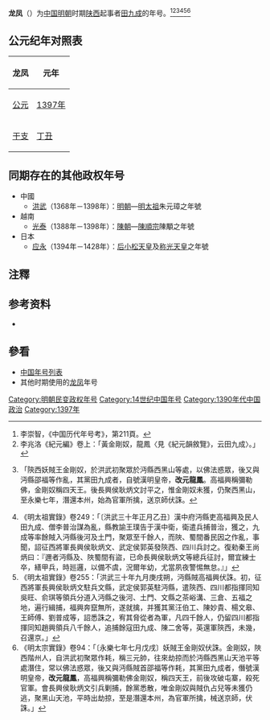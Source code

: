 {{Eranamebox|年号=龙凤
|起讫时间= 1397年正月－九月
|政权= 
|帝王= [[田九成|田九成]]
|历时= 9个月
|timeline= <timeline>
ImageSize  = width:200 height:50
PlotArea   = width:180 height:30 left:10 bottom:20
TimeAxis   = orientation:horizontal
DateFormat = yyyy
Period     = from:1368 till:1644
AlignBars  = early
ScaleMajor = increment:60 start:1368
Colors =
  id:canvas value:rgb(1,1,0.85)
BackgroundColors = canvas:canvas
PlotData =
  width:15 color:black
  bar:era from:start till:end
  bar:era from:1397 till:1397 color:red
</timeline>
|说明= <span style="color: red">龙凤</span>在'''明朝'''时期的位置。
}}
'''龙凤'''（{{kj|1397年|正月||九月}}）为[[中国|中国]][[明朝|明朝]]时期[[陕西|陕西]]起事者[[田九成|田九成]]的年号。<ref>李崇智，《中国历代年号考》，第211頁。</ref><ref>李兆洛《紀元編》卷上：「黃金剛奴，龍鳳〈見《紀元韻敘覽》，云田九成〉。」</ref><ref>{{cite wikisource|title=萬曆野獲編卷二十九|last=[[沈德符|沈德符]]|wslink=萬曆野獲編/卷29}}「陝西妖賊王金剛奴，於洪武初聚眾於沔縣西黑山等處，以佛法惑眾，後又與沔縣邵福等作亂，其黨田九成者，自號漢明皇帝，'''改元龍鳳'''。高福興稱彌勒佛，金剛奴稱四天王。後長興侯耿炳文討平之，惟金剛奴未獲，仍聚西黑山，至永樂七年，潛還本州，始為官軍所擒，送京師伏誅。</ref><ref>《明太祖實錄》卷249：「〔洪武三十年正月乙丑〕漢中府沔縣吏高福興及民人田九成、僧李普治謀為亂，縣教諭王璞告于漢中衛，衛遣兵捕普治，獲之，九成等率餘賊入沔縣後河及土門，聚眾至千餘人，而陜、蜀間番民因之作亂，事聞，詔征西將軍長興侯耿炳文、武定侯郭英發陝西、四川兵討之。復勑秦王尚炳曰：『邇者沔縣及、陜蜀間有盜，已命長興侯耿炳文等總兵征討，爾宜練士卒，繕甲兵，時廵邏，以備不虞，況爾年幼，尤當夙夜警惕無怠。』」</ref><ref>《明太祖實錄》卷255：「洪武三十年九月庚戌朔，沔縣賊高福興伏誅。初，征西將軍長興侯耿炳文駐兵文縣，武定侯郭英駐沔縣，遣陝西、四川都指揮同知吳旺、俞琪等領兵分道入沔縣之後河、土門、文縣之茶峪溝、三倉、五福之地，遍行緝捕，福興奔竄無所，遂就擒，并獲其黨汪伯工、陳妙貴、楊文皋、王師傅、劉普成等，詔悉誅之，宥其脅從者為軍，凡四千餘人，仍留四川都指揮同知趙興領兵八千餘人，追捕餘寇田九成、陳二舍等，英還軍陝西，未幾，召還京。」</ref><ref>《明太宗實錄》卷94：「〔永樂七年七月戊戌〕妖賊王金剛奴伏誅。金剛奴，陜西階州人，自洪武初聚眾作耗，稱三元帥，往來劫掠而於沔縣西黑山天池平等處潛住，常以佛法惑眾，後又與沔縣賊首邵福等作耗，其黨田九成者，僭號漢明皇帝，'''改元龍鳳'''，高福興稱彌勒佛金剛奴，稱四天王，前後攻破屯寨，殺死官軍。會長興侯耿炳文引兵剿捕，餘黨悉散，唯金剛奴與賊仇占兒等未獲仍逃，聚黑山天池，平時出劫掠，至是潛還本州，為官軍所擒，械送京師，伏誅。」</ref>

== 公元纪年对照表 ==
{| class="wikitable"  style="text-align:center;"
!龙凤!!元年
|-
![[公元|公元]]
|[[1397年|1397年]]
|-
![[干支|干支]]
|[[丁丑|丁丑]] 
|}

== 同期存在的其他政权年号 ==
*中國
**[[洪武|洪武]]（1368年－1398年）：[[明朝|明朝]]—[[明太祖|明太祖]]朱元璋之年號
*越南
**[[光泰|光泰]]（1388年－1398年）：[[陳朝_(越南)|陳朝]]—[[陳順宗|陳順宗]]陳顒之年號
*日本
**[[应永|应永]]（1394年－1428年）：[[后小松天皇|后小松天皇]]及[[称光天皇|称光天皇]]之年號

== 注釋 ==
{{Reflist}}

== 参考资料 ==
*{{Cite book|author=李崇智|title=中國歷代年號考|format=|url=|date=2004年12月|publisher=中華書局|location=北京|id=ISBN 7101025129}}

== 參看 ==
*[[中国年号列表|中国年号列表]]
*其他时期使用的[[龙凤|龙凤]]年号

{{明朝年號}}

[[Category:明朝民变政权年号|Category:明朝民变政权年号]]
[[Category:14世纪中国年号|Category:14世纪中国年号]]
[[Category:1390年代中国政治|Category:1390年代中国政治]]
[[Category:1397年|Category:1397年]]